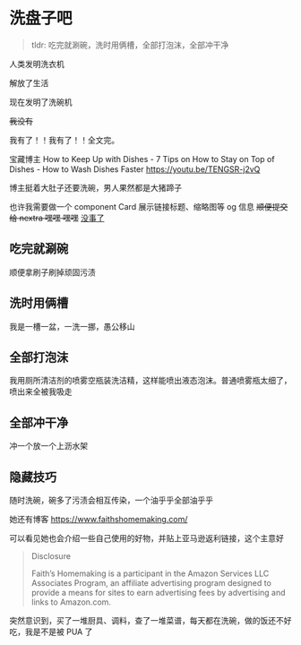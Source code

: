 # 洗盘子吧


<div className="grid place-content-center">
  <RichImage
    className="w-full md:w-80"
    src="./images/2024-02-28-18-02-07.png"
  />
</div>

> tldr: 吃完就涮碗，洗时用俩槽，全部打泡沫，全部冲干净

人类发明洗衣机

解放了生活

现在发明了洗碗机

~~我没有~~

我有了！！我有了！！全文完。

宝藏博主
How to Keep Up with Dishes - 7 Tips on How to Stay on Top of Dishes - How to Wash Dishes Faster
https://youtu.be/TENGSR-j2vQ

博主挺着大肚子还要洗碗，男人果然都是大猪蹄子

也许我需要做一个 component Card 展示链接标题、缩略图等 og 信息
~~顺便提交给 nextra 嘿嘿 嘿嘿~~ [没事了](./archived/rsc.mdx)

## 吃完就涮碗

顺便拿刷子刷掉顽固污渍

## 洗时用俩槽

我是一槽一盆，一洗一挪，愚公移山

## 全部打泡沫

我用厕所清洁剂的喷雾空瓶装洗洁精，这样能喷出液态泡沫。普通喷雾瓶太细了，喷出来全被我吸走

## 全部冲干净

冲一个放一个上沥水架

## 隐藏技巧

随时洗碗，碗多了污渍会相互传染，一个油乎乎全部油乎乎

她还有博客
https://www.faithshomemaking.com/

可以看见她也会介绍一些自己使用的好物，并贴上亚马逊返利链接，这个主意好

> Disclosure
>
> Faith’s Homemaking is a participant in the Amazon Services LLC Associates Program, an affiliate advertising program designed to provide a means for sites to earn advertising fees by advertising and links to Amazon.com.

突然意识到，买了一堆厨具、调料，查了一堆菜谱，每天都在洗碗，做的饭还不好吃，我是不是被 PUA 了
